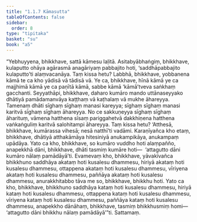 ```yaml
---
title: "1.1.7 Kāmasutta"
tableOfContents: false
sidebar:
  order: 8
type: "tipitaka"
basket: "su"
book: "a5"
---
```



<DynamicBreadcrumb />

<Division number="7" book="a5">

<Paragraph number="29" book="a5">
“Yebhuyyena, bhikkhave, sattā kāmesu laḷitā. Asitabyābhaṅgiṃ, bhikkhave, kulaputto ohāya agārasmā anagāriyaṃ pabbajito hoti, ‘saddhāpabbajito kulaputto’ti alaṃvacanāya. Taṃ kissa hetu? Labbhā, bhikkhave, yobbanena kāmā te ca kho yādisā vā tādisā vā. Ye ca, bhikkhave, hīnā kāmā ye ca majjhimā kāmā ye ca paṇītā kāmā, sabbe kāmā ‘kāmā’tveva saṅkhaṃ gacchanti. Seyyathāpi, bhikkhave, daharo kumāro mando uttānaseyyako dhātiyā pamādamanvāya kaṭṭhaṃ vā kaṭhalaṃ vā mukhe āhareyya. Tamenaṃ dhāti sīghaṃ sīghaṃ manasi kareyya; sīghaṃ sīghaṃ manasi karitvā sīghaṃ sīghaṃ āhareyya. No ce sakkuṇeyya sīghaṃ sīghaṃ āharituṃ, vāmena hatthena sīsaṃ pariggahetvā dakkhiṇena hatthena vaṅkaṅguliṃ karitvā salohitampi āhareyya. Taṃ kissa hetu? ‘Atthesā, bhikkhave, kumārassa vihesā; nesā natthī’ti vadāmi. Karaṇīyañca kho etaṃ, bhikkhave, dhātiyā atthakāmāya hitesiniyā anukampikāya, anukampaṃ upādāya. Yato ca kho, bhikkhave, so kumāro vuddho hoti alaṃpañño, anapekkhā dāni, bhikkhave, dhāti tasmiṃ kumāre hoti—  ‘attagutto dāni kumāro nālaṃ pamādāyā’ti.
</Paragraph>

<Paragraph number="30" book="a5">
Evamevaṃ kho, bhikkhave, yāvakīvañca bhikkhuno saddhāya akataṃ hoti kusalesu dhammesu, hiriyā akataṃ hoti kusalesu dhammesu, ottappena akataṃ hoti kusalesu dhammesu, vīriyena akataṃ hoti kusalesu dhammesu, paññāya akataṃ hoti kusalesu dhammesu, anurakkhitabbo tāva me so, bhikkhave, bhikkhu hoti. Yato ca kho, bhikkhave, bhikkhuno saddhāya kataṃ hoti kusalesu dhammesu, hiriyā kataṃ hoti kusalesu dhammesu, ottappena kataṃ hoti kusalesu dhammesu, vīriyena kataṃ hoti kusalesu dhammesu, paññāya kataṃ hoti kusalesu dhammesu, anapekkho dānāhaṃ, bhikkhave, tasmiṃ bhikkhusmiṃ homi—  ‘attagutto dāni bhikkhu nālaṃ pamādāyā’”ti.

</Paragraph>
</Division>

<Paragraph number="31" type="center" book="a5">
Sattamaṃ.
</Paragraph>